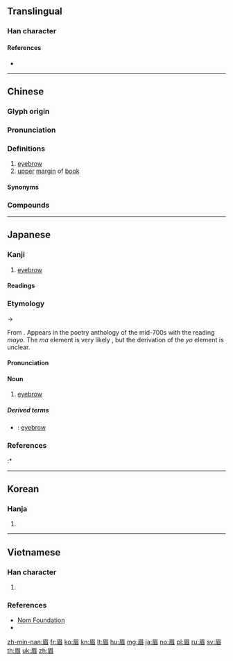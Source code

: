 {{character info/new}}
==Translingual==

===Han character===
{{Han char|rn=109|rad=目|as=04|sn=9|four=77267|canj=AHBU|ids=⿸𠃜目}}

====References====
* {{Han ref|kx=0803.010|dkj=23190|dj=1218.200|hdz=42478.030|uh=7709|ud=30473|bh=ACDC|bd=44252}}

----

==Chinese==
{{zh-forms}}

===Glyph origin===
{{Han etym}}

===Pronunciation===
{{zh-pron
|m=méi
|c=mei4
|h=pfs=mì
|mn=bâi/bî
|mn_note=bâi - vernacular; bî - literary
|mc=y
|oc=y
|ma=
|cat=n
}}

===Definitions===
{{zh-hanzi}}

# [[eyebrow]]
# [[upper]] [[margin]] of [[book]]

====Synonyms====
{{zh-dial|眉毛}}

===Compounds===
{{zh-der|眉毛|眼眉|眉頭|一字眉|不讓鬚眉|丟眉丟眼|丟眉弄眼|丟眉弄色|仰首伸眉|伸眉|伸眉吐氣|低眉|促眉|俊眼修眉|修眉|做眉眼|八字宮眉|八字眉|列眉|劍眉|劍眉星眼|努目撐眉|勾眉|卬首信眉|吊客眉|吐氣揚眉|喜上眉梢|喜眉笑眼|喬眉畫眼|單眉|單眉細眼|嚇眉唬眼|夫婦齊眉|娥眉|安眉帶眼|宮眉|尨眉皓髮|展眉|展眼舒眉|巾幗鬚眉|帶眼安眉|龐眉白髮|龐眉皓首|龐眉皓髮|張敞畫眉|張眉弩眼|得挹芝眉|怒目攢眉|怒目橫眉|惡眉惡眼|愁眉|愁眉不展|愁眉淚眼|愁眉苦目|愁眉苦眼|愁眉苦臉|愚眉肉眼|慈眉善目|扎眉扎眼|挽眉毛|掃眉|掃眉才子|掄眉豎目|掐鼻皺眉|描眉畫眼|揚眉吐氣|揚眉奮髯|揚眉抵掌|揚眉挺身|摧眉|摧眉折腰|撐眉努眼|擠眉弄眼|擠眉溜眼|擠眼弄眉|擰眉瞪眼|攢眉|攢眉苦臉|攢眉蹙鼻|斂首低眉|書眉|月眉星眼|有眉目|朗目疏眉|柳眉|柳眉倒豎|柳眉剔豎|柳眉踢豎|柳葉眉|橫眉|橫眉怒目|橫眉瞪眼|橫眉豎目|死眉瞪眼|毫無眉目|氣吐眉揚|淚眼愁眉|淡掃蛾眉|濃眉|濃眉大眼|火燒眉毛|燃眉|燃眉之急|燒眉之急|畫眉|畫眉張敞|畫眉舉案|白眉|白眉神|白眉赤眼|白眉鴃|白髮齊眉|百齡眉壽|皓齒蛾眉|皺眉|皺眉蹙眼|直眉瞪眼|眉似春山|眉低眼慢|眉來眼去|眉來語去|眉兒眼兒|眉分八彩|眉刷|眉勢|眉南面北|眉史|眉單|眉垂目合|眉壽|眉如墨畫|眉宇|眉尖|眉尖眼尾|眉尾相結|眉山|眉山秀|眉峰雙鎖|眉心|眉急|眉批|眉月|眉梢|眉棱|眉棱骨|眉橫丹鳳|眉歡眼笑|眉清目朗|眉清目秀|眉甲|眉目|眉目不清|眉目傳情|眉目如畫|眉目明秀|眉目清明|眉眼|眉眼不開|眉眼傳情|眉眼高低|眉睫|眉睫之內|眉睫之利|眉睫之禍|眉立|眉筆|眉繭|眉花眼笑|眉裡|眉語|眉貼花鈿|眉蹙春山|眉軒|眉開|眉開眼笑|眉間尺|眉間赤|眉面|眉頭不伸|眉頭不展|眉頭眼腦|眉飛色舞|眉高眼低|眉黛|看人眉睫|眼去眉來|睜眉怒目|秀眉|秋眉|立眉嗔目|立眉立眼|粗眉大眼|紋眉|紫芝眉宇|細眉|繭眉|翠眉|老君眉|肉眼愚眉|臥蠶眉|自然蛾眉|舉案齊眉|舒眉|色飛眉舞|芝眉|苫眉努目|苫眼鋪眉|菩薩低眉|薄眉|虎眉|蛾眉|蛾眉月|蛾眉班|蛾眉皓齒|蛾眉螓首|蛾眉豆|螓首蛾眉|西施顰眉|西眉南臉|觀眉說眼|賊眉鼠眼|赤眉|蹙眉|蹙眉長歎|蹙額愁眉|蹙額顰眉|軒眉|近在眉睫|迫在眉睫|迫於眉睫|送眼流眉|通眉長爪|遠山眉|酒介齊眉|重眉毛|鋪眉搧眼|鋪眉苫眼|鋪眉蒙眼|鎖眉|閉眉刷眼|開眉展眼|雙眉直豎|雙眉緊鎖|面北眉南|須眉|顰眉|顰眉蹙額|顰蛾眉|馬良白眉|鬚眉|鮮眉亮眼|黑眉烏嘴|黛眉|齊眉|齊眉棍|齊眉舉案|龍眉鳳目|龍眉鳳眼}}

----

==Japanese==

===Kanji===
{{ja-kanji|grade=c|rs=目04}}

# [[eyebrow]]

====Readings====
{{ja-readings
|kanon=[[び]] (bi)
|goon=[[み]] (mi)
|kun=[[まゆ]] (mayu)
}}

===Etymology===
{{ja-kanjitab|yomi=k|まゆ}}
{{IPAchar|/majo/}} → {{IPAchar|/maju/}}

From {{etyl|ojp|ja|sort=まゆ}}.  Appears in the ''{{w|Man'yōshū}}'' poetry anthology of the mid-700s with the reading ''mayo''.  The ''ma'' element is very likely {{m|ja|目|tr=ma||eye|pos=ancient combining form of modern ''me'' reading}}, but the derivation of the ''yo'' element is unclear.

====Pronunciation====
{{ja-pron|yomi=k|まゆ|acc=1|acc_ref=DJR}}

====Noun====
{{ja-noun|まゆ}}

# [[eyebrow]]

=====Derived terms=====
{{der-top}}
* {{ja-r|眉毛|まゆげ}}: [[eyebrow]] {{qualifier|more explicitly refers to the hair of the eyebrow}}
{{der-bottom}}

===References===
<references/>
:* {{R:Kokugo Dai Jiten}}

----

==Korean==
{{ko-hanjatab}}

===Hanja===
{{ko-hanja|hangeul=미|eumhun=|rv=mi|mr=mi|y=mi}}

# {{defn|lang=ko|sort=目04}}

----

==Vietnamese==
{{vi-hantutab}}

===Han character===
{{vi-readings|hanviet=mi, mày, mầy, mì, my|rs=目04}}

# {{defn|lang=vi|sort=目04}}

===References===
*[http://nomfoundation.org/common/nom_details.php?codepoint=7709 Nom Foundation]
* {{R:WinVNKey:Lê Sơn Thanh}}

[[zh-min-nan:眉]]
[[fr:眉]]
[[ko:眉]]
[[kn:眉]]
[[lt:眉]]
[[hu:眉]]
[[mg:眉]]
[[ja:眉]]
[[no:眉]]
[[pl:眉]]
[[ru:眉]]
[[sv:眉]]
[[th:眉]]
[[uk:眉]]
[[zh:眉]]